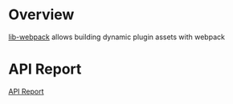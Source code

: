 # Overview

[lib-webpack](https://github.com/openshift/dynamic-plugin-sdk/tree/main/packages/lib-webpack) allows building dynamic plugin assets with webpack

# API Report

[API Report](https://github.com/openshift/dynamic-plugin-sdk/blob/main/reports/lib-webpack.api.md#api-report-file-for-openshiftdynamic-plugin-sdk-webpack)
